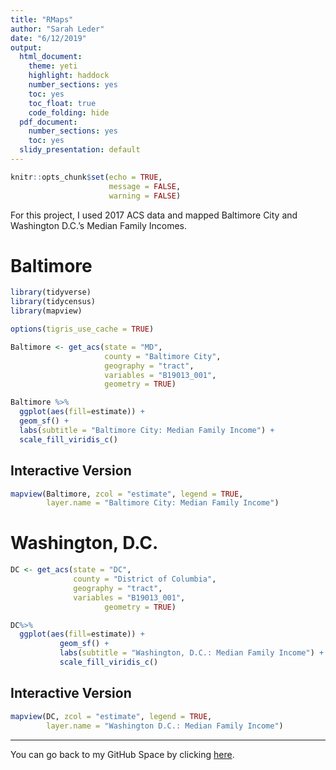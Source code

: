 ```yaml
---
title: "RMaps"
author: "Sarah Leder"
date: "6/12/2019"
output: 
  html_document: 
    theme: yeti
    highlight: haddock
    number_sections: yes
    toc: yes
    toc_float: true
    code_folding: hide
  pdf_document: 
    number_sections: yes
    toc: yes
  slidy_presentation: default
---
```


```r
knitr::opts_chunk$set(echo = TRUE, 
                      message = FALSE,
                      warning = FALSE)

```

For this project, I used 2017 ACS data and mapped Baltimore City and Washington D.C.'s Median Family Incomes.

# Baltimore

```r
library(tidyverse)
library(tidycensus)
library(mapview)

options(tigris_use_cache = TRUE)

Baltimore <- get_acs(state = "MD",
                     county = "Baltimore City",
                     geography = "tract",
                     variables = "B19013_001",
                     geometry = TRUE)

Baltimore %>%
  ggplot(aes(fill=estimate)) +
  geom_sf() +
  labs(subtitle = "Baltimore City: Median Family Income") +
  scale_fill_viridis_c()
```

## Interactive Version

```r
mapview(Baltimore, zcol = "estimate", legend = TRUE, 
        layer.name = "Baltimore City: Median Family Income")
```

# Washington, D.C.

```r
DC <- get_acs(state = "DC",
              county = "District of Columbia",
              geography = "tract",
              variables = "B19013_001",
                     geometry = TRUE)

DC%>%
  ggplot(aes(fill=estimate)) +
           geom_sf() + 
           labs(subtitle = "Washington, D.C.: Median Family Income") +
           scale_fill_viridis_c()
```

## Interactive Version

```r
mapview(DC, zcol = "estimate", legend = TRUE, 
        layer.name = "Washington D.C.: Median Family Income")
```


***

You can go back to my GitHub Space by clicking [here](https://scleder.github.io/Dataviz2019/).